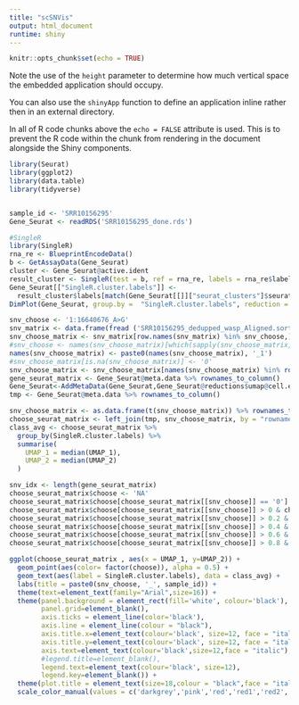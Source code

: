 ```yaml
---
title: "scSNVis"
output: html_document
runtime: shiny
---
```


```r
knitr::opts_chunk$set(echo = TRUE)
```



Note the use of the `height` parameter to determine how much vertical space the embedded application should occupy.

You can also use the `shinyApp` function to define an application inline rather then in an external directory.

In all of R code chunks above the `echo = FALSE` attribute is used. This is to prevent the R code within the chunk from rendering in the document alongside the Shiny components.

```r
library(Seurat)
library(ggplot2)
library(data.table)
library(tidyverse)


sample_id <- 'SRR10156295'
Gene_Seurat <- readRDS('SRR10156295_done.rds')

#SingleR
library(SingleR)
rna_re <- BlueprintEncodeData()
b <- GetAssayData(Gene_Seurat)
cluster <- Gene_Seurat@active.ident
result_cluster <- SingleR(test = b, ref = rna_re, labels = rna_re$label.fine, method="cluster", clusters = cluster)
Gene_Seurat[["SingleR.cluster.labels"]] <-
  result_cluster$labels[match(Gene_Seurat[[]]["seurat_clusters"]$seurat_clusters, rownames(result_cluster))]
DimPlot(Gene_Seurat, group.by =  "SingleR.cluster.labels", reduction = "umap", label = TRUE) + labs(title = sample_id)

```


```r
snv_choose <- '1:16640676_A>G'
snv_matrix <- data.frame(fread ('SRR10156295_dedupped_wasp_Aligned.sortedByCoord.out_VAF_matrix.tsv'), row.names = 1)
snv_choose_matrix <- snv_matrix[row.names(snv_matrix) %in% snv_choose,]
#snv_choose <- names(snv_choose_matrix)[which(sapply(snv_choose_matrix, function(x) strsplit(x,':')[[1]][2] !=0))]
names(snv_choose_matrix) <- paste0(names(snv_choose_matrix), '_1')
#snv_choose_matrix[is.na(snv_choose_matrix)] <- '0'
snv_choose_matrix <- snv_choose_matrix[names(snv_choose_matrix) %in% rownames(Gene_Seurat@meta.data)]
gene_seurat_matrix <- Gene_Seurat@meta.data %>% rownames_to_column()
Gene_Seurat<-AddMetaData(Gene_Seurat,Gene_Seurat@reductions$umap@cell.embeddings,col.name = colnames(Gene_Seurat@reductions$umap@cell.embeddings))
tmp <- Gene_Seurat@meta.data %>% rownames_to_column()

snv_choose_matrix <- as.data.frame(t(snv_choose_matrix)) %>% rownames_to_column()
choose_seurat_matrix <- left_join(tmp, snv_choose_matrix, by = "rowname")
class_avg <- choose_seurat_matrix %>%
  group_by(SingleR.cluster.labels) %>%
  summarise(
    UMAP_1 = median(UMAP_1),
    UMAP_2 = median(UMAP_2)
  )

```


```r

snv_idx <- length(gene_seurat_matrix)
choose_seurat_matrix$choose <- 'NA'
choose_seurat_matrix$choose[choose_seurat_matrix[[snv_choose]] == '0'] <- '0'
choose_seurat_matrix$choose[choose_seurat_matrix[[snv_choose]] > 0 & choose_seurat_matrix[[snv_choose]] <=0.2] <- '0-0.2'
choose_seurat_matrix$choose[choose_seurat_matrix[[snv_choose]] > 0.2 & choose_seurat_matrix[[snv_choose]] <=0.4] <- '0.2-0.4'
choose_seurat_matrix$choose[choose_seurat_matrix[[snv_choose]] > 0.4 & choose_seurat_matrix[[snv_choose]] <= 0.6] <- '0.4-0.6'
choose_seurat_matrix$choose[choose_seurat_matrix[[snv_choose]] > 0.6 & choose_seurat_matrix[[snv_choose]] <=0.8] <- '0.6-0.8'
choose_seurat_matrix$choose[choose_seurat_matrix[[snv_choose]] > 0.8 & choose_seurat_matrix[[snv_choose]] <=1] <- '0.8-1'

ggplot(choose_seurat_matrix , aes(x = UMAP_1, y=UMAP_2)) +
  geom_point(aes(color= factor(choose)), alpha = 0.5) +
  geom_text(aes(label = SingleR.cluster.labels), data = class_avg) + 
  labs(title = paste0(snv_choose, '_', sample_id)) +
  theme(text=element_text(family="Arial",size=16)) +
  theme(panel.background = element_rect(fill='white', colour='black'), 
        panel.grid=element_blank(), 
        axis.ticks = element_line(color='black'), 
        axis.line = element_line(colour = "black"), 
        axis.title.x=element_text(colour='black', size=12, face = "italic"),
        axis.title.y=element_text(colour='black', size=12, face = "italic"),
        axis.text=element_text(colour='black',size=12,face = "italic"),
        #legend.title=element_blank(),
        legend.text=element_text(colour='black', size=12),
        legend.key=element_blank()) + 
  theme(plot.title = element_text(size=18,colour = "black",face = "italic")) +
  scale_color_manual(values = c('darkgrey','pink','red','red1','red2','red3','grey') ,  name = 'VAF')  

```